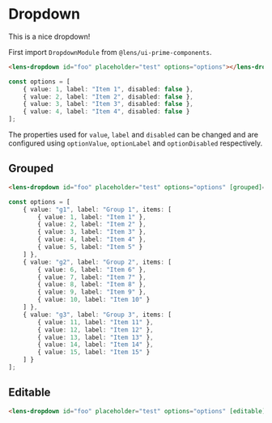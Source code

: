 
<Meta 
    title={meta.title}
    component={meta.component}
    decorators={meta.decorators}
    argTypes={meta.argTypes} />

# Dropdown

This is a nice dropdown!

<Story story={Default} />

First import `DropdownModule` from `@lens/ui-prime-components`.

```html
<lens-dropdown id="foo" placeholder="test" options="options"></lens-dropdown>
```

```ts
const options = [
    { value: 1, label: "Item 1", disabled: false },
    { value: 2, label: "Item 2", disabled: false },
    { value: 3, label: "Item 3", disabled: false },
    { value: 4, label: "Item 4", disabled: false }
];
```

The properties used for `value`, `label` and `disabled` can be changed and are configured using `optionValue`, `optionLabel` and `optionDisabled` respectively.

## Grouped

<Story story={Grouped} />

```html
<lens-dropdown id="foo" placeholder="test" options="options" [grouped]="true"></lens-dropdown>
```

```ts
const options = [
    { value: "g1", label: "Group 1", items: [
        { value: 1, label: "Item 1" },
        { value: 2, label: "Item 2" },
        { value: 3, label: "Item 3" },
        { value: 4, label: "Item 4" },
        { value: 5, label: "Item 5" }
    ] },
    { value: "g2", label: "Group 2", items: [
        { value: 6, label: "Item 6" },
        { value: 7, label: "Item 7" },
        { value: 8, label: "Item 8" },
        { value: 9, label: "Item 9" },
        { value: 10, label: "Item 10" }
    ] },
    { value: "g3", label: "Group 3", items: [
        { value: 11, label: "Item 11" },
        { value: 12, label: "Item 12" },
        { value: 13, label: "Item 13" },
        { value: 14, label: "Item 14" },
        { value: 15, label: "Item 15" }
    ] }
];
```

## Editable

<Story story={Editable} />

```html
<lens-dropdown id="foo" placeholder="test" options="options" [editable]="true"></lens-dropdown>
```
